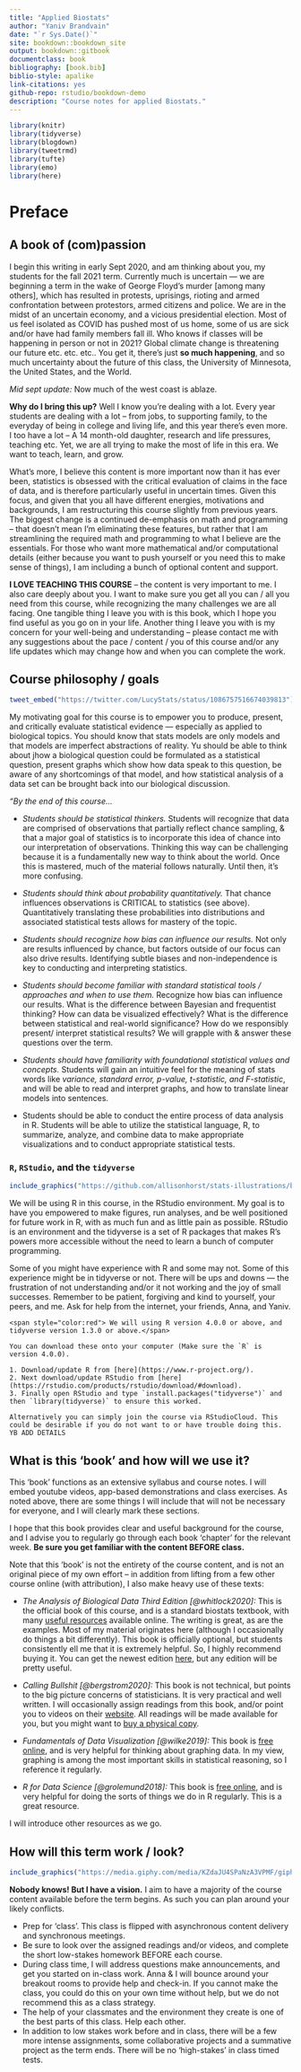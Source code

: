 ```yaml
--- 
title: "Applied Biostats"
author: "Yaniv Brandvain"
date: "`r Sys.Date()`"
site: bookdown::bookdown_site
output: bookdown::gitbook
documentclass: book
bibliography: [book.bib]
biblio-style: apalike
link-citations: yes
github-repo: rstudio/bookdown-demo
description: "Course notes for applied Biostats."
---
```



```r
library(knitr)
library(tidyverse)
library(blogdown)
library(tweetrmd)
library(tufte)
library(emo)
library(here)
```

# Preface {-}

## A book of (com)passion {-}

I begin this writing in early Sept 2020, and am thinking about you, my students for the fall 2021 term. Currently much is uncertain — we are beginning a term in the wake of George Floyd's murder [among many others], which has resulted in protests, uprisings, rioting and armed confrontation between protestors, armed citizens and police. We are in the midst of an uncertain economy, and a vicious presidential election. Most of us feel isolated as COVID has pushed most of us home, some of us are sick and/or have had family members fall ill. Who knows if classes will be happening in person or not in 2021? Global climate change is threatening our future etc. etc. etc.. You get it, there's just **so much happening**, and so much uncertainty about the future of this class, the University of Minnesota, the United States, and the World.

*Mid sept update:* Now much of the west coast is ablaze.

**Why do I bring this up?** Well I know you're dealing with a lot. Every year students are dealing with a lot -- from jobs, to supporting family, to the everyday of being in college and living life, and this year there's even more. I too have a lot -- A 14 month-old daughter, research and life pressures, teaching etc. Yet, we are all trying to make the most of life in this era. We want to teach, learn, and grow.

What's more, I believe this content is more important now than it has ever been, statistics is obsessed with the critical evaluation of claims in the face of data, and is therefore particularly useful in uncertain times. Given this focus, and given that you all have different energies, motivations and backgrounds, I am restructuring this course slightly from previous years. The biggest change is a continued de-emphasis on math and programming -- that doesn't mean I'm eliminating these features, but rather that I am streamlining the required math and programming to what I believe are the essentials. For those who want more mathematical and/or computational details (either because you want to push yourself or you need this to make sense of things), I am including a bunch of optional content and support.

**I LOVE TEACHING THIS COURSE** -- the content is very important to me. I also care deeply about you. I want to make sure you get all you can / all you need from this course, while recognizing the many challenges we are all facing. One tangible thing I leave you with is this book, which I hope you find useful as you go on in your life. Another thing I leave you with is my concern for your well-being and understanding -- please contact me with any suggestions about the pace / content / you of this course and/or any life updates which may change how and when you can complete the work.

## Course philosophy / goals {-}


```r
tweet_embed("https://twitter.com/LucyStats/status/1086757516674039813")
```

My motivating goal for this course is to empower you to produce, present, and critically evaluate statistical evidence — especially as applied to biological topics. You should know that stats models are only models and that models are imperfect abstractions of reality. Yu should be able to think about jhow a biological question could be formulated as a statistical question, present graphs which show how data speak to this question, be aware of any shortcomings of that model, and how statistical analysis of a data set can be brought back into our biological discussion.

*"By the end of this course...*  

- *Students should be statistical thinkers.* Students will recognize that data are comprised of observations that partially reflect chance sampling, & that a major goal of statistics is to incorporate this idea of chance into our interpretation of observations. Thinking this way can be challenging because it is a fundamentally new way to think about the world. Once this is mastered, much of the material follows naturally. Until then, it's more confusing.  

- *Students should think about probability quantitatively.* That chance influences observations is CRITICAL to statistics (see above). Quantitatively translating these probabilities into distributions and associated statistical tests allows for mastery of the topic.   

- *Students should recognize how bias can influence our results.* Not only are results influenced by chance, but factors outside of our focus can also drive results. Identifying subtle biases and non-independence is key to conducting and interpreting statistics.   

- *Students should become familiar with standard statistical tools / approaches and when to use them.* Recognize how bias can influence our results. What is the difference between Bayesian and frequentist thinking? How can data be visualized effectively? What is the difference between statistical and real-world significance? How do we responsibly present/ interpret statistical results? We will grapple with & answer these questions over the term.   

- *Students should have familiarity with foundational statistical values and concepts.* Students will gain an intuitive feel for the meaning of stats words like *variance, standard error, p-value, t-statistic, and F-statistic*, and will be able to read and interpret graphs, and how to translate linear models into sentences.  

- Students should be able to conduct the entire process of data analysis in R. Students will be able to utilize the statistical language, R, to summarize, analyze, and combine data to make appropriate visualizations and to conduct appropriate statistical tests.

 
### `R`, `RStudio`, and the `tidyverse` {-}

```r
include_graphics("https://github.com/allisonhorst/stats-illustrations/blob/master/rstats-artwork/monster_support.jpg?raw=true")
```


We will be using R in this course, in the RStudio environment. My goal is to have you empowered to make figures, run analyses, and be well positioned for future work in R, with as much fun and as little pain as possible. RStudio is an environment and the tidyverse is a set of R packages that makes R's powers more accessible without the need to learn a bunch of computer programming.

Some of you might have experience with R and some may not. Some of this experience might be in tidyverse or not. There will be ups and downs — the frustration of not understanding and/or it not working and the joy of small successes. Remember to be patient, forgiving and kind to yourself, your peers, and me. Ask for help from the internet, your friends, Anna, and Yaniv.

```block2
<span style="color:red"> We will using R version 4.0.0 or above, and tidyverse version 1.3.0 or above.</span>  

You can download these onto your computer (Make sure the `R` is version 4.0.0).  

1. Download/update R from [here](https://www.r-project.org/).  
2. Next download/update RStudio from [here](https://rstudio.com/products/rstudio/download/#download).  
3. Finally open RStudio and type `install.packages("tidyverse")` and then `library(tidyverse)` to ensure this worked.  

Alternatively you can simply join the course via RStudioCloud. This could be desirable if you do not want to or have trouble doing this. YB ADD DETAILS
```


## What is this 'book' and how will we use it? {-}

This 'book' functions as an extensive syllabus and course notes. I will embed youtube videos, app-based demonstrations and class exercises. As noted above, there are some things I will include that will not be necessary for everyone, and I will clearly mark these sections.


I hope that this book provides clear and useful background for the course, and I advise you to regularly go through each book 'chapter' for the relevant week. **Be sure you get familiar with the content BEFORE class.**

Note that this 'book' is not the entirety of the course content, and is not an original piece of my own effort -- in addition from lifting from a few other course online (with attribution), I also make heavy use of these texts:  

- *The Analysis of Biological Data Third Edition [@whitlock2020]:* This is the official book of this course, and is a standard biostats textbook, with many [useful resources](https://whitlockschluter3e.zoology.ubc.ca/) available online. The writing is great, as are the examples. Most of my material originates here (although I occasionally do things a bit differently). This book is officially optional, but students consistently ell me that it is extremely helpful. So, I highly recommend buying it. You can get the newest edition [here](https://www.macmillanlearning.com/college/us/product/Analysis-of-Biological-Data/p/131922623X), but any edition will be pretty useful.   

- *Calling Bullshit [@bergstrom2020]:* This book is not technical, but points to the big picture concerns of statisticians. It is very practical and well written. I will occasionally assign readings from this book, and/or point you to videos on their [website](https://www.callingbullshit.org/videos.html). All readings will be made available for you, but you might want to [buy a physical copy](https://www.penguinrandomhouse.com/books/563882/calling-bullshit-by-carl-t-bergstrom-and-jevin-d-west/).      

- *Fundamentals of Data Visualization [@wilke2019]:* This book is [free online](https://clauswilke.com/dataviz/), and is very helpful for thinking about graphing data. In my view, graphing is among the most important skills in statistical reasoning, so I reference it regularly.  

- *R for Data Science [@grolemund2018]:* This book is [free online](https://r4ds.had.co.nz/), and is very helpful for doing the sorts of things we do in R regularly. This is a great resource.

I will introduce other resources as we go.

## How will this term work / look? {-}

```r
include_graphics("https://media.giphy.com/media/KZdaJU4SPaNzA3VPMF/giphy.gif")
```

**Nobody knows! But I have a vision.**  I aim to have a majority of the course content available before the term begins. As such you can plan around your likely conflicts.  

- Prep for 'class'. This class is flipped with asynchronous content delivery and synchronous meetings.  
- Be sure to look over the assigned readings and/or videos, and complete the short low-stakes homework BEFORE each course.  
- During class time, I will address questions make announcements, and get you started on in-class work. Anna & I will bounce around your breakout rooms to provide help and check-in. If you cannot make the class, you could do this on your own time without help, but we do not recommend this as a class strategy.
- The help of your classmates and the environment they create is one of the best parts of this class. Help each other.  
- In addition to low stakes work before and in class, there will be a few more intense assignments, some collaborative projects and a summative project as the term ends. There will be no 'high-stakes' in class timed tests.

